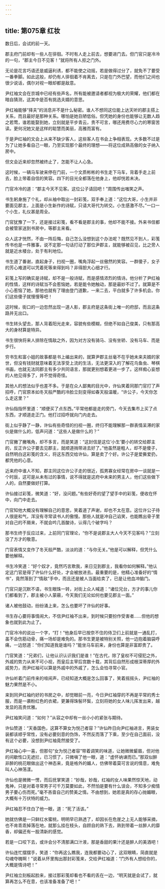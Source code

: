 ```yaml
---
---
---
```

title: 第075章 红妆
---





数日后，会试的前一天。

郡主府门前却有一些人在徘徊。不时有人走上前去，想要进门去。但门官只是冷冷的一句，“郡主今日不见客！”就将所有人拒之门外。

无论是花言巧语还是威逼利诱，都不能使之动摇，若是做得过分了，就免不了要受一番拳脚。如此这般，却仍有人徘徊着不肯离去，只是在门外巴望，而他们之间也很少说话，偶尔对视一眼却都是敌意。

尹红袖文会在京城中已经有些声名，所有能被邀请者都视为极大的荣耀，他们都在暗自猜测，这其中是否有挑选夫婿的意思。

尹红袖能够“择夫”的消息并不是什么秘密。谁人不想同这位能上达天听的郡主搭上关系，而且最好是那种关系。哪怕是她丑陋低俗。但凭她的身份也能够让无数人趋之若莺，谁若能娶到她，立刻就是平步青云，贵不可言，哪还用费尽心力的寒窗苦读。更何况她又是这样的聪慧而美丽，高雅而富有。

于是尹红袖的文会上从来不缺少客人，这些客人在书会上争相表现。大多数不过是为了让她多看自己一眼，乃至实现那个最终的理想——将这位成熟高傲的女子纳入房中。

但文会近来却忽然被终止了，怎能不让人心急。

这时候，一辆马车驶来停在门前，一个文质彬彬的书生走下马车，背着手走上前去，脸上带着自信的笑容。四下的目光全都落在他身上，他却恍若未决。

门官冷冷的道：“郡主今天不见客。这位公子请回吧！”周围传出嗤笑之声。

书生躬身施了个礼，却从袖中取出一封彩笺，双手奉上道：“这位大哥，小生并非要面见郡主，上面是小生新作的诗赋，只请大哥代为转交。小生感激不尽。”一口一个小生，礼仪甚是周全。

门官犹豫了一下，还是接过彩笺，看不看是郡主的事，他却不能不接。外来书信都会被管家送到书房中，等郡主来看。

众人这才恍然，不由一阵后悔，自己怎么没想到这个办法呢？既然见不到人，彩笺传书也是一件雅事，说不定那一句话打动了那位尹郡主，就能够被召见，比之旁人就是近水楼台，处于有利地位。

书生道了番谢，直起身子，扫视一圈，嘴角浮起一丝傲然的笑容。一群傻子，女子的芳心难道可以凭着死等来得到吗？非得胆大心细才行。

彩笺上写的确实是诗赋，却不是一般诗赋，而是感情浓烈的情诗。他分析了尹红袖的性情，这样的诗赋当不会惹恼她，若是能令她触动，那是最妙不过了。就算是不小心惹恼了她，那他也就有了理由登门道歉，一来二去，平白就多了许多机会。你们这些傻子就慢慢等吧！

这时候，街口的一边忽然出现一道人影，郡主府是这条街上唯一的府邸，而且这条路并无出口。

书生转头望去，那人背着阳光走来，容貌有些模糊，但绝不如自己俊美，只有那高大的身材算是特异。

书生很快将来人排除在情敌之外，因为对方没有骑马、没有坐轿、没有马车、而是步行。

穷书生和富小姐的故事都是书上编出来的，就算尹郡主丝毫不在乎她未来夫婿的家世，但没有钱财就意味着无法享受上流的生活，无法更深入的了解花鸟鱼虫、琴棋书画，也就无法同郡主有多少共同语言，那就更别想着更进一步了。这样痴心妄想的人他见得多了，并不觉得奇怪。

其他人的想法似乎也差不多。于是在众人鄙夷的目光中，许仙笑着同那门官打了声招呼，门官原本如冬天般严酷的冷脸立刻变得如春天般温暖，“许公子，今天你怎么走这里？”

许仙指指怀里道：“顺便买了点东西。”平常他都是走的旁门，今天去集市上买了点东西，才顺道走正门。他打过招呼就向门内走去。

街上似乎静了一静，许仙有些奇怪的扫视一圈，终归不能理解那一群表情呆滞的家伙是做什么的，低声问道：“这些人是做什么的？”

门官撇了撇嘴角，却不多言，而是笑道：“这封信是这位‘小生’要小的转交给郡主的，反正许公子要去见郡主，就顺道捎带进去好了。”他虽然是粗人，却不是傻子，自然明白这彩笺的含义，将这东西交给许仙，算是卖了个好。许公子是爱撕爱扔，都凭他的心意。

近来府中谁人不知，郡主同这位许公子走的很近，孤男寡女经常在房中一谈就是一个时辰，这可是从未有过的事情，说不得就是这府中未来的男主人，他们这些做下人的，自然要做好打算。

许仙接过彩笺，微笑道：“好，没问题。”有些好奇的望了望手中的彩笺，便收在怀中，向门中走去。

门官知他大概没有理解自己的意思，笑着道了声谢，却也不太在意。这位许公子待人很是和气，浑没有寻常读书人的傲慢。那些人就是冲自己谄笑，也能瞧出骨子里对自己的不屑来，不就会吟几首酸诗，认得几个破字吗？

那书生终于反应过来，上前同门官理论，“你不是说郡主大人今天不见客吗？”立刻没了方才的敬意。

门官表情又变作了冬天般严酷，淡淡的道：“与你无关。”他是可以解释，但凭什么要他解释。

书生冷笑道：“好个奴才，竟然巧言欺我，来日见到郡主，我看你如何解释。”他认定这门官是得了许仙什么好处，才会被放进去。最重要的是，他精心准备好的“情书”，竟然落到了“情敌”手中，而且还是被人当面给卖了，已是让他血冲脑门。

门官只是沉默不语，书生眼珠一转，对街上众人喊道：“诸位兄台，方才的事儿你们都看到了，郡主被小人蒙蔽，今天我们无论如何也要见郡主一面。”

诸人被他鼓动，纷纷涌上来，怎么也要坏了许仙的好事。

书生存心要将事情闹大，不信尹红袖不出来，到时候只要扮作受害者……但他的想象也就到此为止了。

门官冷冷的说出一个字，“打！”他身后早已按奈不住的侍卫们上前就是一通乱打，虽不会伤筋动骨，痛一场却是难免的。那书生更是被特别关照，他一边抱着脑袋呼痛，一边怒道：“你们知道我是谁吗？”能坐马车前来，身份也算是非富即贵了。

门官笑道：“兄弟们，让他认识认识我们是谁！”在古代，除了皇权不可侵犯之外，外戚的势力从来不可小视，而皇后主宰后宫数十载，其背后自然形成根深蒂厚的外戚势力，而尹红袖可以算是外戚中的外戚了，怎么会怕寻常小官。

许仙听着门前传来的喧闹声，已经知道大概是怎么回事了，笑着摇摇头，尹红袖的魅力果然是不小。

来到同尹红袖约好的书房之中，却觉眼前一亮，今日尹红袖穿的不再是平常的秀士服，而是一袭粉红色的衣裙，更兼得珠髻环鬓，立刻将她的女人味儿挥发出来，越发显的高贵优雅。

尹红袖笑问道：“如何？”从容之中却有一丝小小的紧张与期待。

许仙赞道：“天香国色，这算不算女为悦己者容？”许仙昨日向尹红袖进言，男装女装都该顺乎常性，没有必要刻意的伪饰，不然反而落了下乘，至少在自己面前，没有这个必要，没想到尹红袖竟然接受了。

尹红袖心中一喜，但那句“女为悦己者容”带着调笑的味道，让她微微颦眉，但对他的间歇性口无遮拦，已习惯了，只微嗔了他一眼，道：“虚怀纳谏而已。”那双似醉非醉的桃花眼做出这个神态来，竟是格外的媚人，仿佛带着莫可言说的情意，难免叫人心神荡漾。

许仙也是微微一愣，而后抚掌笑道：“妙哉，妙哉，红袖的女人味果然惊天地，动鬼神，只是对着寻常男子可千万莫要如此，不然怕是要有什么误会，不知多少痴情男子要心伤而死。”毫不吝啬自己的赞美之情。不由想到，她若是真的存心抛媚眼，大概有十万伏特的威力。

尹红袖忍不住白了他一眼，道：“死了活该。”

她就仿佛是一只鲜红水蜜桃，明明早已熟透了，却因长在危崖之上无人能够采摘，也不肯乖乖掉落在地，就那么挂在枝头，自顾自的熟下去，熟到带着一丝醉人的靡香，却偏还有一股清新的感觉。

若是一口咬下去，或许会分不清那满口汁液，那是香甜的果汁还是醉人的美酒吧！

许仙连忙摆摆手，笑道：“你再这么瞧我，连我都要动心了，这双眼睛，简直就是勾魂夺魄啊！”说着从怀里掏出那封彩笺来，交给尹红袖道：“门外有人想给你的，大概是情诗吧！”

尹红袖立刻板起脸来，接过那彩笺却看也不看的丢在一边，“明天就是会试了，就算再怎么不在意，也该准备准备了吧！”